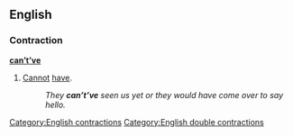 ==English==

===Contraction===
'''[[can]][['t|’t]][['ve|’ve]]'''

# {{lb|en|nonstandard}} [[cannot|Cannot]] [[have]].
#: ''They '''can’t’ve''' seen us yet or they would have come over to say hello.''

[[Category:English contractions]]
[[Category:English double contractions]]